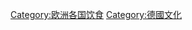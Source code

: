 {{Commons cat|Cuisine of Germany}}

[[Category:欧洲各国饮食|Category:欧洲各国饮食]]
[[Category:德國文化|Category:德國文化]]